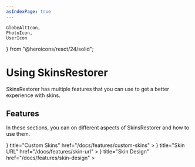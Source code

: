 ```yaml
---
asIndexPage: true
---
```


    GlobeAltIcon,
    PhotoIcon,
    UserIcon
} from "@heroicons/react/24/solid";

# Using SkinsRestorer

SkinsRestorer has multiple features that you can use to get a better experience with skins.

## Features

In these sections, you can on different aspects of SkinsRestorer and how to use them.

<Cards>
    <Cards.Card
        icon={
            <UserIcon/>
        }
        title="Custom Skins"
        href="/docs/features/custom-skins"
    >
    </Cards.Card>
    <Cards.Card
        icon={
            <GlobeAltIcon/>
        }
        title="Skin URL"
        href="/docs/features/skin-url"
    >
    </Cards.Card>
    <Cards.Card
        icon={
            <PhotoIcon/>
        }
        title="Skin Design"
        href="/docs/features/skin-design"
    >
    </Cards.Card>
</Cards>
